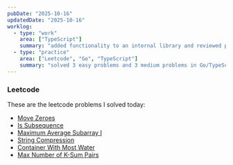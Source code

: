 ```yaml
---
pubDate: "2025-10-16"
updatedDate: "2025-10-16"
worklog:
  - type: "work"
    area: ["TypeScript"]
    summary: "added functionality to an internal library and reviewed pull requests"
  - type: "practice"
    area: ["Leetcode", "Go", "TypeScript"]
    summary: "solved 3 easy problems and 3 medium problems in Go/TypeScript"
---
```


### Leetcode

These are the leetcode problems I solved today:

- [Move Zeroes](https://leetcode.com/problems/move-zeroes/)
- [Is Subsequence](https://leetcode.com/problems/is-subsequence/)
- [Maximum Average Subarray I](https://leetcode.com/problems/maximum-average-subarray-i/)
- [String Compression](https://leetcode.com/problems/string-compression/)
- [Container With Most Water](https://leetcode.com/problems/container-with-most-water/)
- [Max Number of K-Sum Pairs](https://leetcode.com/problems/max-number-of-k-sum-pairs/)
